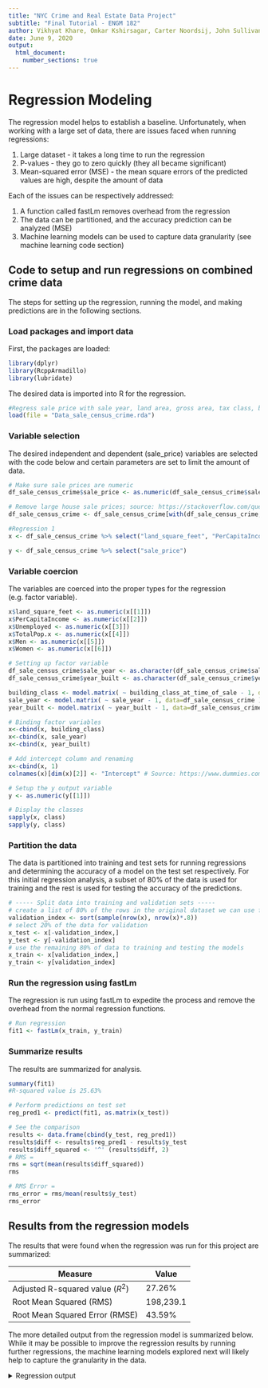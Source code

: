 ```yaml
---
title: "NYC Crime and Real Estate Data Project"
subtitle: "Final Tutorial - ENGM 182"
author: Vikhyat Khare, Omkar Kshirsagar, Carter Noordsij, John Sullivan
date: June 9, 2020
output:
  html_document:
    number_sections: true
---
```


# Regression Modeling

The regression model helps to establish a baseline. Unfortunately, when working with a large set of data, there are issues faced when running regressions:

1. Large dataset - it takes a long time to run the regression
2. P-values - they go to zero quickly (they all became significant)
3. Mean-squared error (MSE) - the mean square errors of the predicted values are high, despite the amount of data

Each of the issues can be respectively addressed:

1. A function called fastLm removes overhead from the regression
2. The data can be partitioned, and the accuracy prediction can be analyzed (MSE)
3. Machine learning models can be used to capture data granularity (see machine learning code section)

## Code to setup and run regressions on combined crime data

The steps for setting up the regression, running the model, and making predictions are in the following sections.

### Load packages and import data

First, the packages are loaded:

```r
library(dplyr)
library(RcppArmadillo)
library(lubridate)
```

The desired data is imported into R for the regression.

```r
#Regress sale price with sale year, land area, gross area, tax class, building class, year built
load(file = "Data_sale_census_crime.rda")
```

### Variable selection

The desired independent and dependent (sale_price) variables are selected with the code below and certain parameters are set to limit the amount of data.

```r
# Make sure sale prices are numeric
df_sale_census_crime$sale_price <- as.numeric(df_sale_census_crime$sale_price)

# Remove large house sale prices; source: https://stackoverflow.com/questions/25764810/delete-rows-based-on-range-of-values-in-column
df_sale_census_crime <- df_sale_census_crime[with(df_sale_census_crime, sale_price <= 1000000), ]

#Regression 1
x <- df_sale_census_crime %>% select("land_square_feet", "PerCapitaIncome", "Unemployed", "TotalPop.x", "Men", "Women")

y <- df_sale_census_crime %>% select("sale_price")
```

### Variable coercion

The variables are coerced into the proper types for the regression (e.g. factor variable).

```r
x$land_square_feet <- as.numeric(x[[1]])
x$PerCapitaIncome <- as.numeric(x[[2]])
x$Unemployed <- as.numeric(x[[3]])
x$TotalPop.x <- as.numeric(x[[4]])
x$Men <- as.numeric(x[[5]])
x$Women <- as.numeric(x[[6]])

# Setting up factor variable
df_sale_census_crime$sale_year <- as.character(df_sale_census_crime$sale_year)
df_sale_census_crime$year_built <- as.character(df_sale_census_crime$year_built)

building_class <- model.matrix( ~ building_class_at_time_of_sale - 1, data=df_sale_census_crime )
sale_year <- model.matrix( ~ sale_year - 1, data=df_sale_census_crime )
year_built <- model.matrix( ~ year_built - 1, data=df_sale_census_crime )

# Binding factor variables
x<-cbind(x, building_class)
x<-cbind(x, sale_year)
x<-cbind(x, year_built)

# Add intercept column and renaming
x<-cbind(x, 1)
colnames(x)[dim(x)[2]] <- "Intercept" # Source: https://www.dummies.com/programming/r/how-to-name-matrix-rows-and-columns-in-r/

# Setup the y output variable
y <- as.numeric(y[[1]])

# Display the classes
sapply(x, class)
sapply(y, class)
```

### Partition the data

The data is partitioned into training and test sets for running regressions and determining the accuracy of a model on the test set respectively. For this initial regression analysis, a subset of 80% of the data is used for training and the rest is used for testing the accuracy of the predictions.

```r
# ----- Split data into training and validation sets ----- 
# create a list of 80% of the rows in the original dataset we can use for training
validation_index <- sort(sample(nrow(x), nrow(x)*.8))
# select 20% of the data for validation
x_test <- x[-validation_index,]
y_test <- y[-validation_index]
# use the remaining 80% of data to training and testing the models
x_train <- x[validation_index,]
y_train <- y[validation_index]
```

### Run the regression using fastLm

The regression is run using fastLm to expedite the process and remove the overhead from the normal regression functions.

```r
# Run regression
fit1 <- fastLm(x_train, y_train)
```

### Summarize results

The results are summarized for analysis.

```r
summary(fit1)
#R-squared value is 25.63%

# Perform predictions on test set
reg_pred1 <- predict(fit1, as.matrix(x_test))

# See the comparison
results <- data.frame(cbind(y_test, reg_pred1))
results$diff <- results$reg_pred1 - results$y_test
results$diff_squared <- '^' (results$diff, 2)
# RMS = 
rms = sqrt(mean(results$diff_squared))
rms

# RMS Error = 
rms_error = rms/mean(results$y_test)
rms_error
```

## Results from the regression models

The results that were found when the regression was run for this project are summarized:

| Measure                          | Value     |
|----------------------------------|-----------|
| Adjusted R-squared value ($R^2$) | 27.26%    |
| Root Mean Squared (RMS)          | 198,239.1 |
| Root Mean Squared Error (RMSE)   | 43.59%    |

The more detailed output from the regression model is summarized below. While it may be possible to improve the regression results by running further regressions, the machine learning models explored next will likely help to capture the granularity in the data.

<details>
<summary>Regression output</summary>
```
> # Run regression
> fit1 <- fastLm(x_train, y_train)
> summary(fit1)

Call:
fastLm.default(X = x_train, y = y_train)

Residuals:
     Min.   1st Qu.    Median   3rd Qu.      Max. 
-951240.0  -99101.0    2810.9  110820.0 1088100.0 

                                    Estimate      StdErr     t.value   p.value    
land_square_feet                  2.8982e-02  7.3239e-03  3.9572e+00 7.583e-05 ***
PerCapitaIncome                   1.5932e+00  5.5788e-02  2.8558e+01 < 2.2e-16 ***
Unemployed                       -1.2420e+04  1.6778e+02 -7.4027e+01 < 2.2e-16 ***
TotalPop.x                       -6.1569e+09  2.5369e-01 -2.4269e+10 < 2.2e-16 ***
Men                               6.1569e+09  2.4254e-01  2.5385e+10 < 2.2e-16 ***
Women                             6.1569e+09  2.9053e-01  2.1192e+10 < 2.2e-16 ***
building_class_at_time_of_saleA0  1.3952e+05  3.7534e+03  3.7171e+01 < 2.2e-16 ***
building_class_at_time_of_saleA1  1.0504e+05  1.4056e+03  7.4727e+01 < 2.2e-16 ***
building_class_at_time_of_saleA2  6.4862e+04  1.7563e+03  3.6931e+01 < 2.2e-16 ***
building_class_at_time_of_saleA3  3.3492e+05  5.4030e+03  6.1988e+01 < 2.2e-16 ***
building_class_at_time_of_saleA4  1.9749e+05  6.5229e+03  3.0276e+01 < 2.2e-16 ***
building_class_at_time_of_saleA5  3.9112e+04  1.4470e+03  2.7030e+01 < 2.2e-16 ***
building_class_at_time_of_saleA6 -1.5064e+05  7.0867e+03 -2.1257e+01 < 2.2e-16 ***
building_class_at_time_of_saleA7  1.8340e+05  5.3564e+01  3.4239e+03 < 2.2e-16 ***
building_class_at_time_of_saleA8 -1.1559e+05  1.4973e+01 -7.7196e+03 < 2.2e-16 ***
building_class_at_time_of_saleA9  6.3681e+04  2.0931e+03  3.0424e+01 < 2.2e-16 ***
building_class_at_time_of_saleB1  1.7355e+05  1.5154e+03  1.1453e+02 < 2.2e-16 ***
building_class_at_time_of_saleB2  1.5230e+05  1.4673e+03  1.0380e+02 < 2.2e-16 ***
building_class_at_time_of_saleB3  1.3706e+05  1.5737e+03  8.7097e+01 < 2.2e-16 ***
building_class_at_time_of_saleB9  1.2594e+05  2.0994e+03  5.9986e+01 < 2.2e-16 ***
building_class_at_time_of_saleC0  2.1164e+05  1.5671e+03  1.3505e+02 < 2.2e-16 ***
building_class_at_time_of_saleC1  2.3698e+05  4.3097e+03  5.4987e+01 < 2.2e-16 ***
building_class_at_time_of_saleC2  1.9560e+05  2.9009e+03  6.7429e+01 < 2.2e-16 ***
building_class_at_time_of_saleC3  2.1607e+05  2.6559e+03  8.1355e+01 < 2.2e-16 ***
building_class_at_time_of_saleC4  1.3695e+05  9.0729e+03  1.5095e+01 < 2.2e-16 ***
building_class_at_time_of_saleC5  1.9362e+05  6.7181e+03  2.8821e+01 < 2.2e-16 ***
building_class_at_time_of_saleC6 -1.3938e+05  3.8236e+02 -3.6451e+02 < 2.2e-16 ***
building_class_at_time_of_saleC7  1.6761e+05  7.7880e+03  2.1522e+01 < 2.2e-16 ***
building_class_at_time_of_saleC8 -3.9534e+05  3.8622e+00 -1.0236e+05 < 2.2e-16 ***
building_class_at_time_of_saleC9 -5.3525e+04  1.4023e+02 -3.8170e+02 < 2.2e-16 ***
building_class_at_time_of_saleCM -1.0373e+01          NA          NA        NA    
building_class_at_time_of_saleD0  8.2579e+04  2.5786e+01  3.2024e+03 < 2.2e-16 ***
building_class_at_time_of_saleD1 -3.0391e+04  4.1447e+02 -7.3326e+01 < 2.2e-16 ***
building_class_at_time_of_saleD2 -4.5215e+05  7.4887e+00 -6.0378e+04 < 2.2e-16 ***
building_class_at_time_of_saleD3 -1.8254e+05  9.2733e+01 -1.9684e+03 < 2.2e-16 ***
building_class_at_time_of_saleD4 -1.6205e+05  7.7115e+03 -2.1014e+01 < 2.2e-16 ***
building_class_at_time_of_saleD5  9.2455e+04  7.8430e+00  1.1788e+04 < 2.2e-16 ***
building_class_at_time_of_saleD6 -1.5591e+05  6.7311e+01 -2.3162e+03 < 2.2e-16 ***
building_class_at_time_of_saleD7 -1.0718e+05  9.0214e+01 -1.1881e+03 < 2.2e-16 ***
building_class_at_time_of_saleD8 -2.3003e+04  1.2368e+01 -1.8598e+03 < 2.2e-16 ***
building_class_at_time_of_saleD9 -1.9105e+05  7.6408e+01 -2.5004e+03 < 2.2e-16 ***
building_class_at_time_of_saleE1  1.5457e+05  4.4341e+02  3.4859e+02 < 2.2e-16 ***
building_class_at_time_of_saleE2  4.3728e+05  1.0070e+01  4.3426e+04 < 2.2e-16 ***
building_class_at_time_of_saleE3  1.4641e+05  3.0501e+02  4.8002e+02 < 2.2e-16 ***
building_class_at_time_of_saleE4  1.0907e+05  5.2813e+01  2.0653e+03 < 2.2e-16 ***
building_class_at_time_of_saleE7 -2.9949e+05  1.9951e+01 -1.5011e+04 < 2.2e-16 ***
building_class_at_time_of_saleE9  1.1786e+05  8.8237e+03  1.3357e+01 < 2.2e-16 ***
building_class_at_time_of_saleF1  1.5106e+05  1.6581e+02  9.1102e+02 < 2.2e-16 ***
building_class_at_time_of_saleF2  2.1667e+05  3.0781e+01  7.0391e+03 < 2.2e-16 ***
building_class_at_time_of_saleF4  1.6584e+05  6.3631e+02  2.6062e+02 < 2.2e-16 ***
building_class_at_time_of_saleF5  9.9344e+04  1.5017e+02  6.6155e+02 < 2.2e-16 ***
building_class_at_time_of_saleF8 -2.8220e+05  1.3758e+00 -2.0512e+05 < 2.2e-16 ***
building_class_at_time_of_saleF9  1.5692e+05  8.5776e+03  1.8295e+01 < 2.2e-16 ***
building_class_at_time_of_saleG0 -7.4920e+04  9.3074e+02 -8.0494e+01 < 2.2e-16 ***
building_class_at_time_of_saleG1  1.0360e+05  1.7836e+02  5.8084e+02 < 2.2e-16 ***
building_class_at_time_of_saleG2  1.3491e+05  7.8585e+03  1.7168e+01 < 2.2e-16 ***
building_class_at_time_of_saleG3  2.1477e+05  1.5108e+01  1.4215e+04 < 2.2e-16 ***
building_class_at_time_of_saleG4  2.3700e+05  1.2326e+02  1.9228e+03 < 2.2e-16 ***
building_class_at_time_of_saleG5  1.4077e+05  5.4218e+01  2.5963e+03 < 2.2e-16 ***
building_class_at_time_of_saleG6  1.1741e+05  4.5981e+01  2.5535e+03 < 2.2e-16 ***
building_class_at_time_of_saleG7 -1.6497e+04  4.4057e+03 -3.7444e+00 0.0001808 ***
building_class_at_time_of_saleG8  3.1372e+03  2.6921e+01  1.1653e+02 < 2.2e-16 ***
building_class_at_time_of_saleG9  1.2263e+05  7.6113e+03  1.6111e+01 < 2.2e-16 ***
building_class_at_time_of_saleGU  2.8203e+05  2.6368e+00  1.0696e+05 < 2.2e-16 ***
building_class_at_time_of_saleGW  2.0901e+05  9.7865e+00  2.1357e+04 < 2.2e-16 ***
building_class_at_time_of_saleH1 -1.7314e+00  2.4147e-12 -7.1701e+11 < 2.2e-16 ***
building_class_at_time_of_saleH2 -5.1859e+05  4.9986e+03 -1.0375e+02 < 2.2e-16 ***
building_class_at_time_of_saleH3 -5.6200e+05  8.2590e+03 -6.8046e+01 < 2.2e-16 ***
building_class_at_time_of_saleH4  1.6690e+05  1.9417e+01  8.5958e+03 < 2.2e-16 ***
building_class_at_time_of_saleH6  1.1853e+04  5.5558e+00  2.1334e+03 < 2.2e-16 ***
building_class_at_time_of_saleH7 -2.1248e+05  1.0631e+01 -1.9987e+04 < 2.2e-16 ***
building_class_at_time_of_saleH8  7.7614e-01          NA          NA        NA    
building_class_at_time_of_saleH9  2.4038e+04  2.7452e+01  8.7564e+02 < 2.2e-16 ***
building_class_at_time_of_saleHR  2.6907e+05  2.6293e+01  1.0234e+04 < 2.2e-16 ***
building_class_at_time_of_saleI1 -4.2960e+05  1.5147e+01 -2.8361e+04 < 2.2e-16 ***
building_class_at_time_of_saleI3  2.0919e+05  2.7345e+00  7.6501e+04 < 2.2e-16 ***
building_class_at_time_of_saleI4 -5.5951e+04  1.7755e+01 -3.1513e+03 < 2.2e-16 ***
building_class_at_time_of_saleI5  1.7474e+05  5.9982e+01  2.9132e+03 < 2.2e-16 ***
building_class_at_time_of_saleI6  1.1961e+05  2.4592e+01  4.8636e+03 < 2.2e-16 ***
building_class_at_time_of_saleI7  6.3836e+04  1.0070e+02  6.3393e+02 < 2.2e-16 ***
building_class_at_time_of_saleI9  8.6528e+04  4.7252e+01  1.8312e+03 < 2.2e-16 ***
building_class_at_time_of_saleJ1 -2.8717e+05  9.3349e+00 -3.0763e+04 < 2.2e-16 ***
building_class_at_time_of_saleJ2 -4.9867e+05  5.4591e+00 -9.1348e+04 < 2.2e-16 ***
building_class_at_time_of_saleJ4 -9.4846e+04  2.5902e+01 -3.6618e+03 < 2.2e-16 ***
building_class_at_time_of_saleJ6 -5.4367e+05  2.1236e+01 -2.5602e+04 < 2.2e-16 ***
building_class_at_time_of_saleJ7 -4.6257e+05  3.0157e+00 -1.5339e+05 < 2.2e-16 ***
building_class_at_time_of_saleJ9 -8.2693e-01          NA          NA        NA    
building_class_at_time_of_saleK1  1.3066e+05  5.0570e+03  2.5838e+01 < 2.2e-16 ***
building_class_at_time_of_saleK2  1.8075e+05  8.3157e+03  2.1736e+01 < 2.2e-16 ***
building_class_at_time_of_saleK3 -4.7864e+05  1.6826e+00 -2.8447e+05 < 2.2e-16 ***
building_class_at_time_of_saleK4  2.0110e+05  7.0629e+03  2.8473e+01 < 2.2e-16 ***
building_class_at_time_of_saleK5  1.5896e+05  1.5770e+02  1.0080e+03 < 2.2e-16 ***
building_class_at_time_of_saleK6  5.7383e+04  1.8493e+01  3.1029e+03 < 2.2e-16 ***
building_class_at_time_of_saleK7  1.8497e+05  4.8547e+01  3.8101e+03 < 2.2e-16 ***
building_class_at_time_of_saleK8 -3.5744e+05  2.2884e+01 -1.5620e+04 < 2.2e-16 ***
building_class_at_time_of_saleK9  1.6681e+05  8.5161e+03  1.9588e+01 < 2.2e-16 ***
building_class_at_time_of_saleL1 -3.2798e+05  8.1924e+01 -4.0035e+03 < 2.2e-16 ***
building_class_at_time_of_saleL2 -4.6219e+05  2.0444e+01 -2.2608e+04 < 2.2e-16 ***
building_class_at_time_of_saleL3 -1.0495e+00          NA          NA        NA    
building_class_at_time_of_saleL8 -7.9144e+04  1.0960e+02 -7.2209e+02 < 2.2e-16 ***
building_class_at_time_of_saleL9  4.3745e+04  3.5515e+01  1.2318e+03 < 2.2e-16 ***
building_class_at_time_of_saleM1  1.5553e+05  6.4322e+02  2.4180e+02 < 2.2e-16 ***
building_class_at_time_of_saleM2  4.7448e+05  1.3285e+00  3.5715e+05 < 2.2e-16 ***
building_class_at_time_of_saleM3  1.8350e+05  2.2997e+01  7.9795e+03 < 2.2e-16 ***
building_class_at_time_of_saleM4  3.5926e+05  1.0860e+01  3.3079e+04 < 2.2e-16 ***
building_class_at_time_of_saleM9  1.7297e+05  1.9606e+02  8.8223e+02 < 2.2e-16 ***
building_class_at_time_of_saleN1 -2.5565e+05  1.2544e+00 -2.0381e+05 < 2.2e-16 ***
building_class_at_time_of_saleN2 -1.0812e+05  3.7291e+01 -2.8993e+03 < 2.2e-16 ***
building_class_at_time_of_saleN3  3.8823e+05  1.4154e+00  2.7429e+05 < 2.2e-16 ***
building_class_at_time_of_saleN4  2.5708e+05  2.3806e+00  1.0799e+05 < 2.2e-16 ***
building_class_at_time_of_saleN9  7.9835e+04  4.0318e+01  1.9802e+03 < 2.2e-16 ***
building_class_at_time_of_saleO1  9.8493e+04  5.4205e+01  1.8170e+03 < 2.2e-16 ***
building_class_at_time_of_saleO2  5.6520e+04  8.4064e+01  6.7235e+02 < 2.2e-16 ***
building_class_at_time_of_saleO3 -2.5890e+05  7.4544e+01 -3.4732e+03 < 2.2e-16 ***
building_class_at_time_of_saleO4 -2.5858e+05  4.7554e+01 -5.4377e+03 < 2.2e-16 ***
building_class_at_time_of_saleO5  2.0678e+05  6.5123e+01  3.1753e+03 < 2.2e-16 ***
building_class_at_time_of_saleO6 -1.8394e+05  1.6759e+02 -1.0975e+03 < 2.2e-16 ***
building_class_at_time_of_saleO7  1.5411e+05  9.9111e+02  1.5549e+02 < 2.2e-16 ***
building_class_at_time_of_saleO8  1.8789e+05  2.4518e+02  7.6634e+02 < 2.2e-16 ***
building_class_at_time_of_saleO9  1.2536e+05  9.2309e+03  1.3580e+01 < 2.2e-16 ***
building_class_at_time_of_saleP1 -5.0139e+05  4.3587e+00 -1.1503e+05 < 2.2e-16 ***
building_class_at_time_of_saleP2  1.6676e+05  4.9800e+01  3.3487e+03 < 2.2e-16 ***
building_class_at_time_of_saleP3  4.0284e+05  9.5488e+00  4.2188e+04 < 2.2e-16 ***
building_class_at_time_of_saleP5  1.1493e+05  3.6320e+01  3.1643e+03 < 2.2e-16 ***
building_class_at_time_of_saleP6  4.5337e+05  1.9562e+01  2.3177e+04 < 2.2e-16 ***
building_class_at_time_of_saleP7  2.5193e+05  3.6547e+00  6.8933e+04 < 2.2e-16 ***
building_class_at_time_of_saleP8 -2.4175e+04  1.0560e+01 -2.2893e+03 < 2.2e-16 ***
building_class_at_time_of_saleP9  9.8652e+04  4.2028e+01  2.3473e+03 < 2.2e-16 ***
building_class_at_time_of_saleQ1 -6.3134e+05  2.0798e+01 -3.0355e+04 < 2.2e-16 ***
building_class_at_time_of_saleQ2 -1.9214e+04  7.9179e+00 -2.4267e+03 < 2.2e-16 ***
building_class_at_time_of_saleQ3 -2.1168e+05  3.9467e+00 -5.3634e+04 < 2.2e-16 ***
building_class_at_time_of_saleQ8  3.3311e+05  5.2588e+00  6.3344e+04 < 2.2e-16 ***
building_class_at_time_of_saleQ9  5.6611e+04  2.5971e+01  2.1798e+03 < 2.2e-16 ***
building_class_at_time_of_saleR0 -6.2189e+04  4.0096e+01 -1.5510e+03 < 2.2e-16 ***
building_class_at_time_of_saleR1 -2.1086e+05  8.5324e+00 -2.4713e+04 < 2.2e-16 ***
building_class_at_time_of_saleR4  1.0408e+05  2.3851e+00  4.3635e+04 < 2.2e-16 ***
building_class_at_time_of_saleR9 -1.3032e+05  7.4740e+01 -1.7436e+03 < 2.2e-16 ***
building_class_at_time_of_saleRR -2.9996e+05  4.0817e+01 -7.3490e+03 < 2.2e-16 ***
building_class_at_time_of_saleS0  1.3380e+05  1.0122e+02  1.3220e+03 < 2.2e-16 ***
building_class_at_time_of_saleS1  1.2850e+05  3.9465e+03  3.2560e+01 < 2.2e-16 ***
building_class_at_time_of_saleS2  1.7599e+05  2.8663e+03  6.1399e+01 < 2.2e-16 ***
building_class_at_time_of_saleS3  1.9130e+05  6.4023e+03  2.9880e+01 < 2.2e-16 ***
building_class_at_time_of_saleS4  2.2695e+05  6.7895e+03  3.3426e+01 < 2.2e-16 ***
building_class_at_time_of_saleS5  2.2889e+05  7.6276e+03  3.0009e+01 < 2.2e-16 ***
building_class_at_time_of_saleS9  2.2762e+05  6.1226e+03  3.7177e+01 < 2.2e-16 ***
building_class_at_time_of_saleT2  2.3426e+04  2.9571e+00  7.9217e+03 < 2.2e-16 ***
building_class_at_time_of_saleT9 -6.9349e+04  8.5254e+00 -8.1344e+03 < 2.2e-16 ***
building_class_at_time_of_saleU7 -1.1867e+05  3.5107e+00 -3.3803e+04 < 2.2e-16 ***
building_class_at_time_of_saleV0 -2.2715e+04  3.7162e+03 -6.1123e+00 9.828e-10 ***
building_class_at_time_of_saleV1 -6.4640e+04  7.6833e+03 -8.4130e+00 < 2.2e-16 ***
building_class_at_time_of_saleV2 -5.6667e+04  7.3045e+01 -7.7578e+02 < 2.2e-16 ***
building_class_at_time_of_saleV3 -6.8084e+04  9.0265e+01 -7.5427e+02 < 2.2e-16 ***
building_class_at_time_of_saleV5  3.5594e+05  4.0220e+00  8.8499e+04 < 2.2e-16 ***
building_class_at_time_of_saleV9 -1.1566e+05  6.3938e+01 -1.8090e+03 < 2.2e-16 ***
building_class_at_time_of_saleW1 -1.3223e+05  2.2746e+01 -5.8133e+03 < 2.2e-16 ***
building_class_at_time_of_saleW2  6.7435e+04  2.2155e+01  3.0438e+03 < 2.2e-16 ***
building_class_at_time_of_saleW3 -4.6763e+04  4.0345e+01 -1.1591e+03 < 2.2e-16 ***
building_class_at_time_of_saleW4 -7.7198e+04  2.8433e+00 -2.7151e+04 < 2.2e-16 ***
building_class_at_time_of_saleW6 -5.9114e+05  5.1179e+00 -1.1550e+05 < 2.2e-16 ***
building_class_at_time_of_saleW7 -3.1586e+05  8.8954e+00 -3.5508e+04 < 2.2e-16 ***
building_class_at_time_of_saleW8  2.2198e+05  2.7235e+01  8.1506e+03 < 2.2e-16 ***
building_class_at_time_of_saleW9  1.4626e+05  4.4200e+01  3.3089e+03 < 2.2e-16 ***
building_class_at_time_of_saleY1 -2.5078e+05  1.5060e+00 -1.6652e+05 < 2.2e-16 ***
building_class_at_time_of_saleY2 -3.4598e+05  7.8875e+00 -4.3864e+04 < 2.2e-16 ***
building_class_at_time_of_saleY4 -3.1975e+05  1.7551e+00 -1.8218e+05 < 2.2e-16 ***
building_class_at_time_of_saleY5 -4.7741e+05  3.0906e+00 -1.5447e+05 < 2.2e-16 ***
building_class_at_time_of_saleY6 -1.1746e+05  1.9593e+01 -5.9949e+03 < 2.2e-16 ***
building_class_at_time_of_saleZ0 -1.3031e+05  4.8316e+01 -2.6969e+03 < 2.2e-16 ***
building_class_at_time_of_saleZ1 -3.3428e+05  3.9923e+00 -8.3731e+04 < 2.2e-16 ***
building_class_at_time_of_saleZ2 -2.1807e+05  2.8958e+01 -7.5306e+03 < 2.2e-16 ***
building_class_at_time_of_saleZ3 -1.2179e+05  3.0810e+00 -3.9531e+04 < 2.2e-16 ***
building_class_at_time_of_saleZ8 -2.0401e+05  1.4632e+00 -1.3942e+05 < 2.2e-16 ***
building_class_at_time_of_saleZ9  4.2683e+04  7.9866e+03  5.3443e+00 9.081e-08 ***
sale_year2003                    -1.0892e+05  1.1024e+03 -9.8802e+01 < 2.2e-16 ***
sale_year2004                    -5.1748e+04  1.0476e+03 -4.9395e+01 < 2.2e-16 ***
sale_year2005                     1.2800e+04  1.0659e+03  1.2008e+01 < 2.2e-16 ***
sale_year2006                     5.6075e+04  1.1214e+03  5.0002e+01 < 2.2e-16 ***
sale_year2007                     5.4919e+04  1.2462e+03  4.4070e+01 < 2.2e-16 ***
sale_year2008                     8.8428e+03  1.3830e+03  6.3940e+00 1.618e-10 ***
sale_year2009                    -3.6373e+04  1.4479e+03 -2.5120e+01 < 2.2e-16 ***
sale_year2010                    -3.7572e+04  1.4401e+03 -2.6089e+01 < 2.2e-16 ***
sale_year2011                    -3.6054e+04  1.5219e+03 -2.3690e+01 < 2.2e-16 ***
sale_year2012                    -2.8094e+04  1.4739e+03 -1.9061e+01 < 2.2e-16 ***
sale_year2013                    -8.9054e+03  1.3906e+03 -6.4040e+00 1.515e-10 ***
sale_year2014                     1.5791e+04  1.3950e+03  1.1320e+01 < 2.2e-16 ***
sale_year2015                     3.2799e+04  1.3994e+03  2.3437e+01 < 2.2e-16 ***
sale_year2016                     6.7075e+04  2.3071e+03  2.9073e+01 < 2.2e-16 ***
sale_year2017                     7.8186e+04  1.7508e+03  4.4658e+01 < 2.2e-16 ***
sale_year2019                     1.3103e+05  1.6770e+03  7.8134e+01 < 2.2e-16 ***
sale_year2020                     1.5247e+05  3.2118e+03  4.7472e+01 < 2.2e-16 ***
year_built0                      -1.3214e+04  4.1824e+03 -3.1593e+00 0.0015815 ** 
year_built1380                   -5.1417e+05  1.2867e+00 -3.9962e+05 < 2.2e-16 ***
year_built1800                   -2.3758e+04  7.1415e+01 -3.3268e+02 < 2.2e-16 ***
year_built1814                   -1.2841e+05  2.4966e+00 -5.1435e+04 < 2.2e-16 ***
year_built1825                   -5.7477e+05  2.6333e+00 -2.1828e+05 < 2.2e-16 ***
year_built1826                    9.3972e+04  4.4656e+00  2.1044e+04 < 2.2e-16 ***
year_built1827                    7.1977e+05  4.6640e+00  1.5432e+05 < 2.2e-16 ***
year_built1838                   -4.0203e+05  3.1975e+00 -1.2573e+05 < 2.2e-16 ***
year_built1839                   -5.6975e+05  2.6778e+00 -2.1277e+05 < 2.2e-16 ***
year_built1840                    2.8993e+04  1.3322e+00  2.1764e+04 < 2.2e-16 ***
 [ reached getOption("max.print") -- omitted 155 rows ]
---
Signif. codes:  0 ‘***’ 0.001 ‘**’ 0.01 ‘*’ 0.05 ‘.’ 0.1 ‘ ’ 1

Residual standard error: 1.963e+05 on 349122 degrees of freedom
Multiple R-squared: 0.2733,	Adjusted R-squared: 0.2726
> #R-squared value is 25.63%
> 
> # Perform predictions on test set
> reg_pred1 <- predict(fit1, as.matrix(x_test))
> 
> # See the comparison
> results <- data.frame(cbind(y_test, reg_pred1))
> results$diff <- results$reg_pred1 - results$y_test
> results$diff_squared <- '^' (results$diff, 2)
> # RMS = 
> rms = sqrt(mean(results$diff_squared))
> rms
[1] 198239.1
> 
> # RMS Error = 
> rms_error = rms/mean(results$y_test)
> rms_error
[1] 0.4358773
```
</details>
